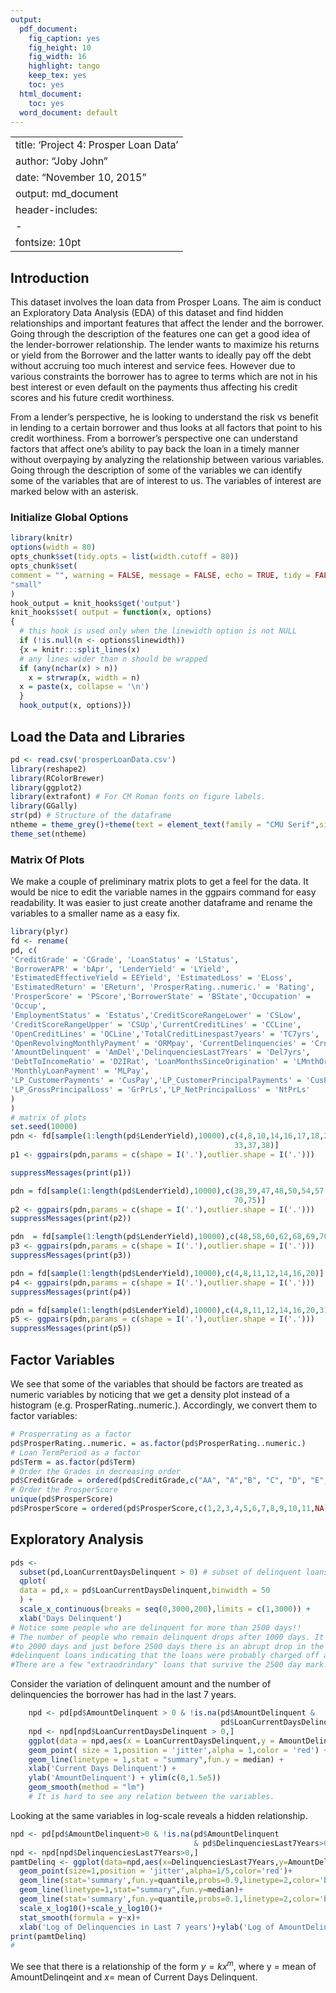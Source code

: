 ```yaml
---
output:
  pdf_document:
    fig_caption: yes
    fig_height: 10
    fig_width: 16
    highlight: tango
    keep_tex: yes
    toc: yes
  html_document:
    toc: yes
  word_document: default
---
```

---
title: 'Project 4: Prosper Loan Data'
author: "Joby John"
date: "November 10, 2015"
output: md_document
header-includes:
   - \usepackage{amsmath}
fontsize: 10pt
---
## Introduction

This dataset involves the loan data from Prosper Loans. The aim is conduct an Exploratory Data Analysis (EDA) of this dataset and find hidden relationships and important features that affect the lender and the borrower. Going through the description of the features one can get a good idea of the lender-borrower relationship. The lender wants to maximize his returns or yield from the Borrower and the latter wants to ideally pay off the debt without accruing too much interest and service fees. However due to various constraints the borrower has to agree to terms which are not in his best interest or even default on the payments thus affecting his credit scores and his future credit worthiness.

From a lender's perspective, he is looking to understand the risk vs benefit in lending to a certain borrower and thus looks at all factors that point to his credit worthiness. From a borrower's perspective one can understand factors that affect one's ability to pay back the loan in a timely manner without overpaying by analyzing the relationship between various variables. Going through the description of some of the variables we can identify some of the variables that are of interest to us. The variables of interest are marked below with an asterisk.

### Initialize Global Options 
```r
library(knitr)
options(width = 80)
opts_chunk$set(tidy.opts = list(width.cutoff = 80))
opts_chunk$set(
comment = "", warning = FALSE, message = FALSE, echo = TRUE, tidy = FALSE,size =
"small"
)
hook_output = knit_hooks$get('output')
knit_hooks$set( output = function(x, options)
{
  # this hook is used only when the linewidth option is not NULL
  if (!is.null(n <- options$linewidth)) 
  {x = knitr:::split_lines(x)
  # any lines wider than n should be wrapped
  if (any(nchar(x) > n))
    x = strwrap(x, width = n)
  x = paste(x, collapse = '\n')
  }
  hook_output(x, options)})

```

## Load the Data and Libraries
```r
pd <- read.csv('prosperLoanData.csv')
library(reshape2)
library(RColorBrewer)
library(ggplot2)
library(extrafont) # For CM Roman fonts on figure labels.
library(GGally)
str(pd) # Structure of the dataframe
ntheme = theme_grey()+theme(text = element_text(family = "CMU Serif",size = 24))
theme_set(ntheme)
```
### Matrix Of Plots
We make a couple of preliminary matrix plots to get a feel for the data. It would be nice to edit the variable names in the ggpairs command for easy readability. It was easier to just create another dataframe and rename the variables to a smaller name as a easy fix.
```r
library(plyr)
fd <- rename(
pd, c(
'CreditGrade' = 'CGrade', 'LoanStatus' = 'LStatus',
'BorrowerAPR' = 'bApr', 'LenderYield' = 'LYield',
'EstimatedEffectiveYield = EEYield', 'EstimatedLoss' = 'ELoss',
'EstimatedReturn' = 'EReturn', 'ProsperRating..numeric.' = 'Rating',
'ProsperScore' = 'PScore','BorrowerState' = 'BState','Occupation' =
'Occup',
'EmploymentStatus' = 'Estatus','CreditScoreRangeLower' = 'CSLow',
'CreditScoreRangeUpper' = 'CSUp','CurrentCreditLines' = 'CCLine',
'OpenCreditLines' = 'OCLine','TotalCreditLinespast7years' = 'TC7yrs',
'OpenRevolvingMonthlyPayment' = 'ORMpay', 'CurrentDelinquencies' = 'CrntDel',
'AmountDelinquent' = 'AmDel','DelinquenciesLast7Years' = 'Del7yrs',
'DebtToIncomeRatio' = 'D2IRat', 'LoanMonthsSinceOrigination' = 'LMnthOri',
'MonthlyLoanPayment' = 'MLPay',
'LP_CustomerPayments' = 'CusPay','LP_CustomerPrincipalPayments' = 'CusPPay',
'LP_GrossPrincipalLoss' = 'GrPrLs','LP_NetPrincipalLoss' = 'NtPrLs'
)
)
# matrix of plots
set.seed(10000)
pdn <- fd[sample(1:length(pd$LenderYield),10000),c(4,8,10,14,16,17,18,21,29,30,31,32,
                                                  33,37,38)]
p1 <- ggpairs(pdn,params = c(shape = I('.'),outlier.shape = I('.')))

suppressMessages(print(p1))

pdn = fd[sample(1:length(pd$LenderYield),10000),c(38,39,47,48,50,54,57,58,60,62,68,69,
                                                  70,75)]
p2 <- ggpairs(pdn,params = c(shape = I('.'),outlier.shape = I('.')))
suppressMessages(print(p2))

pdn  = fd[sample(1:length(pd$LenderYield),10000),c(48,58,60,62,68,69,70,75)]
p3 <- ggpairs(pdn,params = c(shape = I('.'),outlier.shape = I('.')))
suppressMessages(print(p3))

pdn = fd[sample(1:length(pd$LenderYield),10000),c(4,8,11,12,14,16,20)]
p4 <- ggpairs(pdn,params = c(shape = I('.'),outlier.shape = I('.')))  
suppressMessages(print(p4))

pdn = fd[sample(1:length(pd$LenderYield),10000),c(4,8,11,12,14,16,20,31, 38,58,62,75)]
p5 <- ggpairs(pdn,params = c(shape = I('.'),outlier.shape = I('.')))
suppressMessages(print(p5))

```
## Factor Variables
We see that some of the variables that should be factors are treated as numeric variables by noticing that we get a density plot instead of a histogram (e.g. ProsperRating..numeric.). Accordingly, we convert them to factor variables:
```r
# Prosperrating as a factor
pd$ProsperRating..numeric. = as.factor(pd$ProsperRating..numeric.)
# Loan TermPeriod as a factor
pd$Term = as.factor(pd$Term)
# Order the Grades in decreasing order
pd$CreditGrade = ordered(pd$CreditGrade,c("AA", "A","B", "C", "D", "E", "HR","NC",""))
# Order the ProsperScore
unique(pd$ProsperScore)
pd$ProsperScore = ordered(pd$ProsperScore,c(1,2,3,4,5,6,7,8,9,10,11,NA))
```
## Exploratory Analysis
```r
pds <-
  subset(pd,LoanCurrentDaysDelinquent > 0) # subset of delinquent loans
  qplot(
  data = pd,x = pd$LoanCurrentDaysDelinquent,binwidth = 50
  ) +
  scale_x_continuous(breaks = seq(0,3000,200),limits = c(1,3000)) +
  xlab('Days Delinquent')
# Notice some people who are delinquent for more than 2500 days!!
# The number of people who remain delinquent drops after 1000 days. It further incrases
#to 2000 days and just before 2500 days there is an abrupt drop in the number of
#delinquent loans indicating that the loans were probably charged off after that limit.
#There are a few "extraodrindary" loans that survive the 2500 day mark.
```

Consider the variation of delinquent amount and the number of delinquencies the borrower has had in the last 7 years. 
```r
    npd <- pd[pd$AmountDelinquent > 0 & !is.na(pd$AmountDelinquent &
                                               pd$LoanCurrentDaysDelinquent > 0.1),]
    npd <- npd[npd$LoanCurrentDaysDelinquent > 0,]
    ggplot(data = npd,aes(x = LoanCurrentDaysDelinquent,y = AmountDelinquent)) +
    geom_point( size = 1,position = 'jitter',alpha = 1,color = 'red') +
    geom_line(linetype = 1,stat = "summary",fun.y = median) +
    xlab('Current Days Delinquent') +
    ylab('AmountDelinquent') + ylim(c(0,1.5e5))
    geom_smooth(method = "lm")
    # It is hard to see any relation between the variables.
```
Looking at the same variables in log-scale reveals a hidden relationship.
```r
npd <- pd[pd$AmountDelinquent>0 & !is.na(pd$AmountDelinquent 
                                         & pd$DelinquenciesLast7Years>0.1),]
npd <- npd[npd$DelinquenciesLast7Years>0,]
pamtDelinq <- ggplot(data=npd,aes(x=DelinquenciesLast7Years,y=AmountDelinquent))+
  geom_point(size=1,position = 'jitter',alpha=1/5,color='red')+
  geom_line(stat='summary',fun.y=quantile,probs=0.9,linetype=2,color='blue')+
  geom_line(linetype=1,stat="summary",fun.y=median)+
  geom_line(stat='summary',fun.y=quantile,probs=0.1,linetype=2,color='blue')+
  scale_x_log10()+scale_y_log10()+
  stat_smooth(formula = y~x)+
  xlab('Log of Delinquencies in Last 7 years')+ylab('Log of AmountDelinquent')
print(pamtDelinq)
# 
```
We see that there is a relationship of the form $y=k x^m$, where y = mean of  AmountDelinqeint and $x$= mean of Current Days Delinquent.


